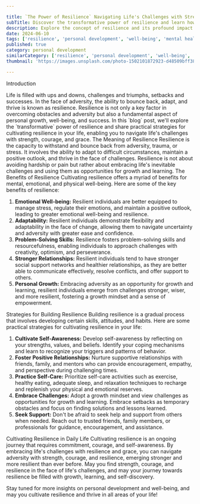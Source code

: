 ```yaml
---

title: `The Power of Resilience` Navigating Life's Challenges with Strength and Grace
subTitle: Discover the transformative power of resilience and learn how to cultivate resilience in the face of adversity
description: Explore the concept of resilience and its profound impact on personal growth, well-being, and success. Learn practical strategies for building resilience and overcoming obstacles with resilience and grace.
date: 2024-06-10
tags: ['resilience', 'personal development', 'well-being', 'mental health', 'growth mindset']
published: true
category: personal development
similarCategory: ['resilience', 'personal development', 'well-being', 'mental health', 'growth mindset']
thumbnail: 'https://images.unsplash.com/photo-1502101872923-d48509bff386?q=80&w=1932&auto=format&fit=crop&ixlib=rb-4.0.3&ixid=M3wxMjA3fDB8MHxwaG90by1wYWdlfHx8fGVufDB8fHx8fA%3D%3D'

---
```


<Heading type="danger">Introduction</Heading>

<Paragraph>
    Life is filled with ups and downs, challenges and triumphs, setbacks and
    successes. In the face of adversity, the ability to bounce back, adapt, and
    thrive is known as resilience. Resilience is not only a key factor in
    overcoming obstacles and adversity but also a fundamental aspect of personal
    growth, well-being, and success. In this `blog` post, we'll explore the
    `transformative` power of resilience and share practical strategies for
    cultivating resilience in your life, enabling you to navigate life's
    challenges with strength, courage, and grace.
</Paragraph>
<Heading>The Meaning of Resilience</Heading>

<Paragraph>
    Resilience is the capacity to withstand and bounce back from adversity,
    trauma, or stress. It involves the ability to adapt to difficult
    circumstances, maintain a positive outlook, and thrive in the face of
    challenges. Resilience is not about avoiding hardship or pain but rather
    about embracing life's inevitable challenges and using them as opportunities
    for growth and learning.
</Paragraph>
<Heading>The Benefits of Resilience</Heading>

<Paragraph>
    Cultivating resilience offers a myriad of benefits for mental, emotional,
    and physical well-being. Here are some of the key benefits of resilience:
</Paragraph>
<ol>
    <li>
        <Strong>Emotional Well-being:</Strong> Resilient individuals are better
        equipped to manage stress, regulate their emotions, and maintain a
        positive outlook, leading to greater emotional well-being and
        resilience.
    </li>
    <li>
        <Strong>Adaptability:</Strong> Resilient individuals demonstrate
        flexibility and adaptability in the face of change, allowing them to
        navigate uncertainty and adversity with greater ease and confidence.
    </li>
    <li>
        <Strong>Problem-Solving Skills:</Strong> Resilience fosters
        problem-solving skills and resourcefulness, enabling individuals to
        approach challenges with creativity, optimism, and perseverance.
    </li>
    <li>
        <Strong>Stronger Relationships:</Strong> Resilient individuals tend to
        have stronger social support networks and healthier relationships, as
        they are better able to communicate effectively, resolve conflicts, and
        offer support to others.
    </li>
    <li>
        <Strong>Personal Growth:</Strong> Embracing adversity as an opportunity
        for growth and learning, resilient individuals emerge from challenges
        stronger, wiser, and more resilient, fostering a growth mindset and a
        sense of empowerment.
    </li>
</ol>
<Heading>Strategies for Building Resilience</Heading>

<Paragraph>
    Building resilience is a gradual process that involves developing certain
    skills, attitudes, and habits. Here are some practical strategies for
    cultivating resilience in your life:
</Paragraph>
<ol>
    <li>
        <Strong>Cultivate Self-Awareness:</Strong> Develop self-awareness by
        reflecting on your strengths, values, and beliefs. Identify your coping
        mechanisms and learn to recognize your triggers and patterns of
        behavior.
    </li>
    <li>
        <Strong>Foster Positive Relationships:</Strong> Nurture supportive
        relationships with friends, family, and mentors who can provide
        encouragement, empathy, and perspective during challenging times.
    </li>
    <li>
        <Strong>Practice Self-Care:</Strong> Prioritize self-care activities
        such as exercise, healthy eating, adequate sleep, and relaxation
        techniques to recharge and replenish your physical and emotional
        reserves.
    </li>
    <li>
        <Strong>Embrace Challenges:</Strong> Adopt a growth mindset and view
        challenges as opportunities for growth and learning. Embrace setbacks as
        temporary obstacles and focus on finding solutions and lessons learned.
    </li>
    <li>
        <Strong>Seek Support:</Strong> Don't be afraid to seek help and support
        from others when needed. Reach out to trusted friends, family members,
        or professionals for guidance, encouragement, and assistance.
    </li>
</ol>
<Heading>Cultivating Resilience in Daily Life</Heading>

<Paragraph>
    Cultivating resilience is an ongoing journey that requires commitment,
    courage, and self-awareness. By embracing life's challenges with resilience
    and grace, you can navigate adversity with strength, courage, and
    resilience, emerging stronger and more resilient than ever before.
</Paragraph>
<Paragraph>
    May you find strength, courage, and resilience in the face of life's
    challenges, and may your journey towards resilience be filled with growth,
    learning, and self-discovery.
</Paragraph>

Stay tuned for more insights on personal development and well-being, and may you
cultivate resilience and thrive in all areas of your life!
